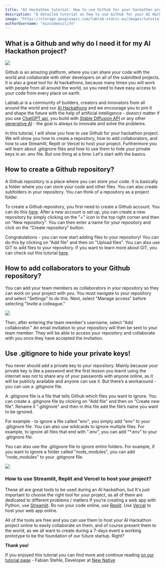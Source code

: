 ```yaml
---
title: "AI Hackathon tutorial: How to use Github for your hackathon project"
description: "A detailed tutorial on how to use Github for your AI Hackathon project: how to create a repository, add collaborators, use Streamlit, Replit and Vercel to host your project."
image: "https://storage.googleapis.com/lablab-static-eu/images/tutorials/github-for-beginnersss.png"
authorUsername: "ezzcodeezzlife"
---
```


## What is a Github and why do I need it for my AI Hackathon project?

<Img src="https://storage.googleapis.com/lablab-static-eu/images/tutorials/scscscsc1.PNG" />

Github is an amazing platform, where you can share your code with the world and collaborate with other developers on all of the submitted projects. It is also a great tool for AI hackathons, because many times you will work with people from all around the world, so you need to have easy access to your code from every place on earth. 

Lablab.ai is a community of builders, creators and innovators from all around the world and our [AI Hackathons](https://lablab.ai/event) and we encourage you to join it and shape the future with the help of artificial intelligence - doesn;t matter if you use [ChatGPT api](https://lablab.ai/tech/openai/chatgpt), you build with [ Stable Diffusion API](https://lablab.ai/tech/stable-diffusion) or any other [generative AI](https://lablab.ai/tech) - the goal is always to innovate and solve the problems.

In this tutorial, I will show you how to use Github for your hackathon project. We will show you how to create a repository, how to add collaborators, and how to use Streamlit, Replit or Vercel to host your project. Furthermore you will learn about .gitignore files and how to use them to hide your private keys in an .env file. But one thing at a time: Let's start with the basics.

## How to create a Github repository?

A Github repository is a place where you can store your code. It is basically a folder where you can store your code and other files. You can also create subfolders in your repository. You can think of a repository as a project folder.

To create a Github repository, you first need to create a Github account. You can do this [here](https://github.com/signup).
After a new account is set up, you can create a new repository by simply clicking on the "+" icon in the top right corner and then on "New repository". You can then enter a name for your repository and click on the "Create repository" button. 


Congratulations - you can now start adding files to your repository! You can do this by clicking on "Add file" and then on "Upload files". You can also use GIT to add files to your repository. If you want to learn more about GIT, you can check out this tutorial [here](https://git-scm.com/book/en/v2/Getting-Started-About-Version-Control).

## How to add collaborators to your Github repository?

You can add your team members as collaborators in your repository so they can work on your project with you. You must navigate to your repository and select "Settings" to do this. Next, select "Manage access" before selecting "Invite a colleague."

<Img src="https://storage.googleapis.com/lablab-static-eu/images/tutorials/scscscscscs2.PNG" />

Then, after entering the team member's username, select "Add collaborator." An email invitation to your repository will then be sent to your team member. They will be able to access your repository and collaborate with you once they have accepted the invitation.

## Use .gitignore to hide your private keys!

You never should add a private key to your repository. Mainly because your private key is like a password and the first lesson you learnt using the internet was not to share any of your passwords with anyone online, as it will be publicly available and anyone can use it. But there’s a workaround - you can use a .gitignore file. 

A .gitignore file is a file that tells Github which files you want to ignore. You can create a .gitignore file by clicking on "Add file" and then on "Create new file". Rename it ".gitignore" and then in this file add the file’s name you want to be ignored.

For example - to ignore a file called "env", you simply add "env" to your .gitignore file. You can also use wildcards to ignore multiple files. For example, to ignore all files that end with ".env", you can add "*.env" to your .gitignore file. 

You can also use the .gitignore file to ignore entire folders. For example, if you want to ignore a folder called "node_modules", you can add "node_modules" to your .gitignore file. 

<Img src="https://storage.googleapis.com/lablab-static-eu/images/tutorials/scscsccs3.PNG" />

### How to use Streamlit, Replit and Vercel to host your project?

These all are great tools to be used during an AI hackathon, but It's just important to choose the right tool for your project, as all of them are dedicated to different problems / matters 
If you’re creating a web app with Python, use [Streamlit](https://streamlit.io/).
Ro run  your code online, use [Replit](https://replit.com/). 
Use [Vercel](https://vercel.com/) to host your web app online. 

All of the tools are free and you can use them to host your AI Hackathon project online to easily collaborate on them, and of course present them to the world, as we all want to create during a 7-days event a working prototype to be the foundation of our future startup. Right?

**Thank you!** 

If you enjoyed this tutorial you can find more and continue reading [on our tutorial page](https://lablab.ai/t/) - Fabian Stehle, Developer at [New Native](https://newnative.ai/)
